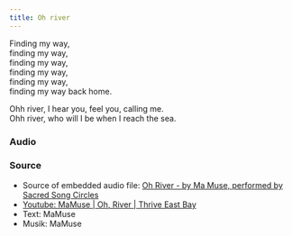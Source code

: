 ```yaml
--- 
title: Oh river
--- 
```




Finding my way,  
finding my way,  
finding my way,  
finding my way,  
finding my way,  
finding my way back home.

Ohh river, I hear you, feel you, calling me.  
Ohh river, who will I be when I reach the sea.

### Audio

<AudioComponent source="/audio/oh-river-by-ma-muse-performed-by-sacred-song-circles.m4a"/>  

### Source

- Source of embedded audio file: [Oh River - by Ma Muse, performed by Sacred Song Circles
](https://www.youtube.com/watch?v=jMd_XN3R91w)
- [Youtube: MaMuse | Oh, River | Thrive East Bay](https://www.youtube.com/watch?v=88gtXTULVvY) 
- Text: MaMuse
- Musik: MaMuse

